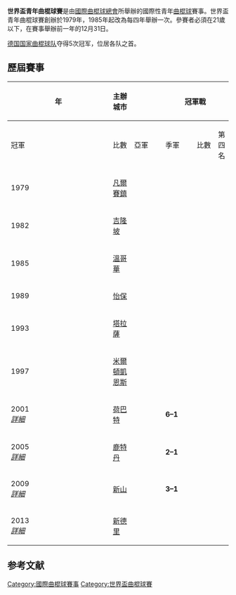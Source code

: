 {{For|女子賽事|世界盃青年女子曲棍球賽}}
{{For|曲棍球世界盃|世界盃曲棍球賽}}
{{Infobox sports league
| title          = 世界盃青年曲棍球賽
| current_season = 2013年世界盃青年男子曲棍球賽
| logo           = 
| pixels         = 
| caption        = 
| sport          = [[曲棍球|曲棍球]]
| founded        = 1979
| teams          = 20
| continent      = [[國際性|國際性]] ([[國際曲棍球總會|FIH]])
| champion       = {{fh|Germany}} (第5次)
| most_champs    = {{fh|Germany}} (5次)
}}
'''世界盃青年曲棍球賽'''是由[[國際曲棍球總會|國際曲棍球總會]]所舉辦的國際性青年[[曲棍球|曲棍球]]賽事。世界盃青年曲棍球賽創辦於1979年，1985年起改為每四年舉辦一次。參賽者必須在21歲以下，在賽事舉辦前一年的12月31日。

[[德国国家曲棍球队|德国国家曲棍球队]]夺得5次冠军，位居各队之首。

== 歷屆賽事 ==
{| border=1 style="border-collapse:collapse; font-size:90%; text-align:center" cellpadding=2 cellspacing=0
|- bgcolor=#C1D8FF
!rowspan=2 width=5%|年
!rowspan=2 width=10%|主辦城市
!width=1% rowspan=12 bgcolor=ffffff|
!colspan=3|冠軍戰
!width=1% rowspan=12 bgcolor=ffffff|
!colspan=3|季軍戰
|- bgcolor=#EFEFEF
!width=15%|冠軍
!width=10%|比數
!width=15%|亞軍
!width=15%|季軍
!width=10%|比數
!width=15%|第四名
|- bgcolor=#F5FAFF
|1979
|{{FRA}}[[凡爾賽鎮|凡爾賽鎮]]
|'''{{fh-big|Pakistan}}'''
|
|{{fh-big|Germany|name=West Germany}}
|{{fh-big|Netherlands}}
|
|{{fh-big|Malaysia}}
|- bgcolor=#D0E7FF
|1982
|{{MAS}}[[吉隆坡|吉隆坡]]
|'''{{fh-big|Germany|name=West Germany}}'''
|
|{{fh-big|Australia}}
|{{fh-big|Pakistan}}
|
|{{fh-big|Malaysia}}
|- bgcolor=#F5FAFF
|1985
|{{CAN}}[[溫哥華|溫哥華]]
|'''{{fh-big|Germany|name=West Germany}}'''
|
|{{fh-big|Netherlands}}
|{{fh-big|Pakistan}}
|
|{{fh-big|Malaysia}}
|- bgcolor=#D0E7FF
|1989
|{{MAS}}[[怡保|怡保]]
|'''{{fh-big|Germany|name=West Germany}}'''
|
|{{fh-big|Australia}}
|{{fh-big|Pakistan}}
|
|{{fh-big|South Korea}}
|- bgcolor=#F5FAFF
|1993
|{{ESP}}[[塔拉薩_(西班牙)|塔拉薩]]
|'''{{fh-big|Germany}}'''
|
|{{fh-big|Pakistan}}
|{{fh-big|Australia}}
|
|{{fh-big|Netherlands}}
|- bgcolor=#D0E7FF
|1997
|{{ENG}}[[米爾頓凱恩斯|米爾頓凱恩斯]]
|'''{{fh-big|Australia}}'''
|
|{{fh-big|India}}
|{{fh-big|Germany}}
|
|{{fh-big|England}}
|- bgcolor=#F5FAFF
|2001 <br /> ''[[2001年世界盃青年男子曲棍球賽|詳細]]'' 
|{{AUS}}[[荷巴特|荷巴特]]
|'''{{fh-big|India}}'''
|'''6–1'''
|{{fh-big|Argentina}}
|{{fh-big|Germany}}
|'''5–1'''
|{{fh-big|England}}
|- bgcolor=#D0E7FF
|2005 <br /> ''[[2005年世界盃青年男子曲棍球賽|詳細]]''
|{{NED}}[[鹿特丹|鹿特丹]]
|'''{{fh-big|Argentina}}'''
|'''2–1'''
|{{fh-big|Australia}}
|{{fh-big|Spain}}
|'''1–1''' <br /> '''(6–5)''' <br /> [[Penalty_shootout|Penalty strokes]]
|{{fh-big|India}}
|- bgcolor=#F5FAFF
|2009 <br /> ''[[2009年世界盃青年男子曲棍球賽|詳細]]''
|{{SIN}}{{MAS}}[[新山|新山]]
|'''{{fh-big|Germany}}'''
|'''3–1'''
|{{fh-big|Netherlands}}
|{{fh-big|Australia}}
|'''4–1'''
|{{fh-big|New Zealand}}
|- bgcolor=#D0E7FF
|2013 <br /> ''[[2013年世界盃青年男子曲棍球賽|詳細]]''
|{{IND}}[[新德里|新德里]]
|
|
|
|
|
|
|}

==参考文献==
{{reflist}}

{{世界盃青年曲棍球賽}}

[[Category:國際曲棍球賽事|Category:國際曲棍球賽事]]
[[Category:世界盃曲棍球賽|Category:世界盃曲棍球賽]]